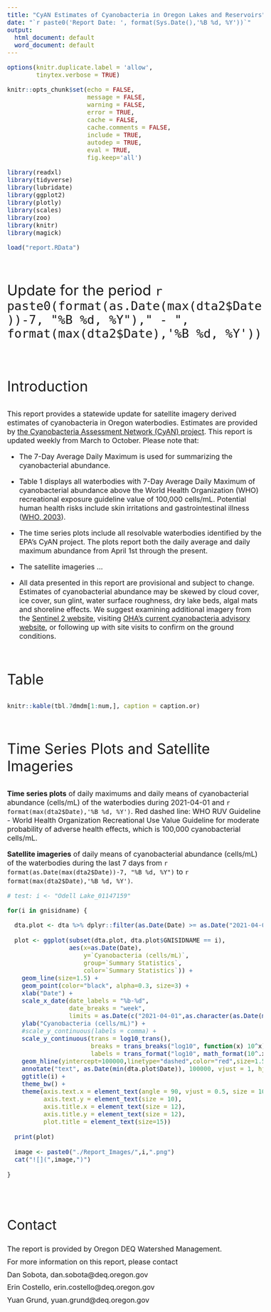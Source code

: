```yaml
---
title: "CyAN Estimates of Cyanobacteria in Oregon Lakes and Reservoirs"
date: "`r paste0('Report Date: ', format(Sys.Date(),'%B %d, %Y'))`"
output:
  html_document: default
  word_document: default
---
```


```r
options(knitr.duplicate.label = 'allow',
        tinytex.verbose = TRUE)

knitr::opts_chunk$set(echo = FALSE,
                      message = FALSE,
                      warning = FALSE,
                      error = TRUE,
                      cache = FALSE,
                      cache.comments = FALSE,
                      include = TRUE,
                      autodep = TRUE,
                      eval = TRUE,
                      fig.keep='all')

library(readxl)
library(tidyverse)
library(lubridate)
library(ggplot2)
library(plotly)
library(scales)
library(zoo)
library(knitr)
library(magick)

load("report.RData")

```

<style type="text/css">

h1.title {
font-size: 40px;
text-align: left;
}
h4.date { /* Header 4 - and the author and data headers use this too  */
font-size: 20px;
text-align: left;
}
body{
font-size: 16px;
}
</style>

<br>

<p style="text-align: left; font-size: 32px;">Update for the period `r paste0(format(as.Date(max(dta2$Date))-7, "%B %d, %Y")," - ", format(max(dta2$Date),'%B %d, %Y'))`</p>

<br>

<p style="text-align: left; font-size: 32px;">Introduction</p>

This report provides a statewide update for satellite imagery derived estimates of cyanobacteria in Oregon waterbodies. Estimates are provided by [the Cyanobacteria Assessment Network (CyAN) project][CyAN]. This report is updated weekly from March to October. Please note that:

[CyAN]: https://oceancolor.gsfc.nasa.gov/projects/cyan/

*   The 7-Day Average Daily Maximum is used for summarizing the cyanobacterial abundance.       

*   Table 1 displays all waterbodies with 7-Day Average Daily Maximum of cyanobacterial abundance above the World Health Organization (WHO) recreational exposure guideline value of 100,000 cells/mL. Potential human health risks include skin irritations and gastrointestinal illness ([WHO, 2003][WHO2003]).  

[WHO2003]: https://apps.who.int/iris/bitstream/handle/10665/42591/9241545801.pdf?sequence=1&isAllowed=y       

*   The time series plots include all resolvable waterbodies identified by the EPA’s CyAN project. The plots report both the daily average and daily maximum abundance from April 1st through the present.       

*   The satellite imageries ...

*   All data presented in this report are provisional and subject to change. Estimates of cyanobacterial abundance may be skewed by cloud cover, ice cover, sun glint, water surface roughness, dry lake beds, algal mats and shoreline effects. We suggest examining additional imagery from the [Sentinel 2 website][S2], visiting [OHA's current cyanobacteria advisory website][OHA], or following up with site visits to confirm on the ground conditions.    

[S2]: https://www.sentinel-hub.com/explore/sentinelplayground/
[OHA]: https://www.oregon.gov/oha/ph/healthyenvironments/recreation/harmfulalgaeblooms/pages/blue-greenalgaeadvisories.aspx

<br>

<p style="text-align: left; font-size: 32px;">Table</p>

```r

knitr::kable(tbl.7dmdm[1:num,], caption = caption.or)

```

<br>

<p style="text-align: left; font-size: 32px;">Time Series Plots and Satellite Imageries</p>

**Time series plots** of daily maximums and daily means of cyanobacterial abundance (cells/mL) of the waterbodies during 2021-04-01 and `r format(max(dta2$Date),'%B %d, %Y')`. Red dashed line: WHO RUV Guideline - World Health Organization Recreational Use Value Guideline for moderate probability of adverse health effects, which is 100,000 cyanobacterial cells/mL.

**Satellite imageries** of daily means of cyanobacterial abundance (cells/mL) of the waterbodies during the last 7 days from `r format(as.Date(max(dta2$Date))-7, "%B %d, %Y")` to `r format(max(dta2$Date),'%B %d, %Y')`.


```r

# test: i <- "Odell Lake_01147159"

for(i in gnisidname) {
  
  dta.plot <- dta %>% dplyr::filter(as.Date(Date) >= as.Date("2021-04-01"))
  
  plot <- ggplot(subset(dta.plot, dta.plot$GNISIDNAME == i),
                 aes(x=as.Date(Date), 
                     y=`Cyanobacteria (cells/mL)`,
                     group=`Summary Statistics`,
                     color=`Summary Statistics`)) +
    geom_line(size=1.5) +
    geom_point(color="black", alpha=0.3, size=3) +
    xlab("Date") +
    scale_x_date(date_labels = "%b-%d",
                 date_breaks = "week",
                 limits = as.Date(c("2021-04-01",as.character(as.Date(max(dta2$Date)))))) +
    ylab("Cyanobacteria (cells/mL)") +
    #scale_y_continuous(labels = comma) +
    scale_y_continuous(trans = log10_trans(),
                       breaks = trans_breaks("log10", function(x) 10^x),
                       labels = trans_format("log10", math_format(10^.x))) +
    geom_hline(yintercept=100000,linetype="dashed",color="red",size=1.5) +
    annotate("text", as.Date(min(dta.plot$Date)), 100000, vjust = 1, hjust = 0,  label = "WHO RUV Guideline") +
    ggtitle(i) +
    theme_bw() +
    theme(axis.text.x = element_text(angle = 90, vjust = 0.5, size = 10),
          axis.text.y = element_text(size = 10),
          axis.title.x = element_text(size = 12),
          axis.title.y = element_text(size = 12),
          plot.title = element_text(size=15))
  
  print(plot)
  
  image <- paste0("./Report_Images/",i,".png")
  cat("![](",image,")")
  
}

```

<br>
<br>

<p style="text-align: left; font-size: 30px;">Contact</p>
<p style="text-align: left; font-size: 16px; line-height: 0.8;">The report is provided by Oregon DEQ Watershed Management.</p>     
<p style="text-align: left; font-size: 16px; line-height: 0.8;">For more information on this report, please contact</p>       
<p style="text-align: left; font-size: 16px; line-height: 0.8;">Dan Sobota, dan.sobota@deq.oregon.gov</p>       
<p style="text-align: left; font-size: 16px; line-height: 0.8;">Erin Costello, erin.costello@deq.oregon.gov</p>
<p style="text-align: left; font-size: 16px; line-height: 0.8;">Yuan Grund, yuan.grund@deq.oregon.gov</p>

<br>
<br>

